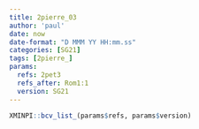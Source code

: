 ```yaml
---
title: 2pierre_03
author: 'paul'
date: now
date-format: "D MMM YY HH:mm.ss"
categories: [SG21]
tags: [2pierre_]
params:
  refs: 2pet3
  refs_after: Rom1:1
  version: SG21
---
```


```r
XMINPI::bcv_list_(params$refs, params$version)
```

